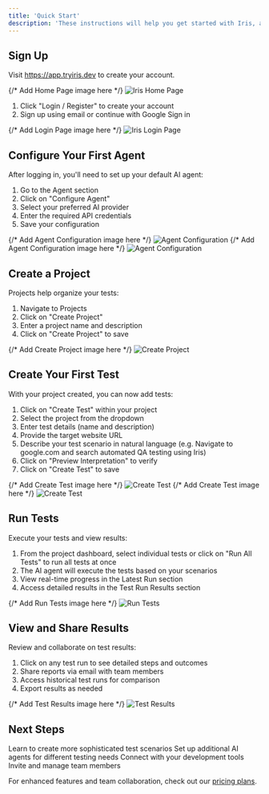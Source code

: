 ```yaml
---
title: 'Quick Start'
description: 'These instructions will help you get started with Iris, an AI-powered UI testing platform that understands and executes tests using natural language.'
---
```


## Sign Up

Visit https://app.tryiris.dev to create your account.

<Frame>
  {/* Add Home Page image here */}
  <img src="/images/home-page.png" alt="Iris Home Page" />
</Frame>

1. Click "Login / Register" to create your account
2. Sign up using email or continue with Google Sign in

<Frame>
  {/* Add Login Page image here */}
  <img src="/images/login-page.png" alt="Iris Login Page" />
</Frame>

## Configure Your First Agent

After logging in, you'll need to set up your default AI agent:

1. Go to the Agent section
2. Click on "Configure Agent"
3. Select your preferred AI provider
4. Enter the required API credentials
5. Save your configuration

<Frame>
  {/* Add Agent Configuration image here */}
  <img src="/images/agent-main.png" alt="Agent Configuration" />
</Frame>

<Frame>
  {/* Add Agent Configuration image here */}
  <img src="/images/agent-config.png" alt="Agent Configuration" />
</Frame>

## Create a Project

Projects help organize your tests:

1. Navigate to Projects
2. Click on "Create Project"
3. Enter a project name and description
4. Click on "Create Project" to save

<Frame>
  {/* Add Create Project image here */}
  <img src="/images/create-project.png" alt="Create Project" />
</Frame>

## Create Your First Test

With your project created, you can now add tests:

1. Click on "Create Test" within your project
2. Select the project from the dropdown
3. Enter test details (name and description)
4. Provide the target website URL
5. Describe your test scenario in natural language (e.g. Navigate to google.com and search automated QA testing using Iris)
6. Click on "Preview Interpretation" to verify
7. Click on "Create Test" to save

<Frame>
  {/* Add Create Test image here */}
  <img src="/images/create-test.png" alt="Create Test" />
</Frame>

<Frame>
  {/* Add Create Test image here */}
  <img src="/images/create-test-2.png" alt="Create Test" />
</Frame>


## Run Tests

Execute your tests and view results:

1. From the project dashboard, select individual tests or click on "Run All Tests" to run all tests at once
2. The AI agent will execute the tests based on your scenarios
3. View real-time progress in the Latest Run section
4. Access detailed results in the Test Run Results section

<Frame>
  {/* Add Run Tests image here */}
  <img src="/images/run_tests.png" alt="Run Tests" />
</Frame>

## View and Share Results

Review and collaborate on test results:

1. Click on any test run to see detailed steps and outcomes
2. Share reports via email with team members
3. Access historical test runs for comparison
4. Export results as needed

<Frame>
  {/* Add Test Results image here */}
  <img src="/images/view_and_share.png" alt="Test Results" />
</Frame>

## Next Steps

<CardGroup>
  <Card title="Create Complex Tests" icon="code-branch">
    Learn to create more sophisticated test scenarios
  </Card>
  <Card title="Configure AI Agents" icon="robot">
    Set up additional AI agents for different testing needs
  </Card>
  <Card title="Integrate Tools" icon="plug">
    Connect with your development tools
  </Card>
  <Card title="Team Collaboration" icon="users">
    Invite and manage team members
  </Card>
</CardGroup>

For enhanced features and team collaboration, check out our [pricing plans](https://tryiris.dev/pricing).

